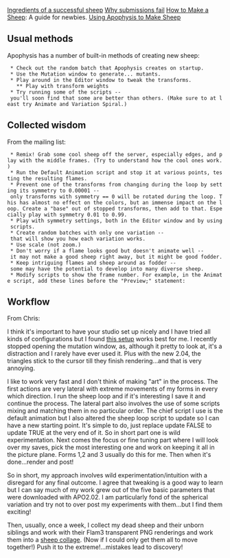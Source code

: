 [[Ingredients of a successful sheep]]
[[Why submissions fail]]
[[How to make a sheep|How to Make a Sheep]]: A guide for newbies.
[[Using Apophysis to Make Sheep]]

==Usual methods== 

Apophysis has a number of built-in methods of creating new sheep:
  * Check out the random batch that Apophysis creates on startup.
  * Use the Mutation window to generate... mutants.
  * Play around in the Editor window to tweak the transforms.
    ** Play with transform weights
  * Try running some of the scripts -- you'll soon find that some are better than others. (Make sure to at least try Animate and Variation Spiral.)

==Collected wisdom== 

From the mailing list:
  * Remix! Grab some cool sheep off the server, especially edges, and play with the middle frames. (Try to understand how the cool ones work.)
  * Run the Default Animation script and stop it at various points, testing the resulting flames.
  * Prevent one of the transforms from changing during the loop by setting its symmetry to 0.00001 -- only transforms with symmetry == 0 will be rotated during the loop. This has almost no effect on the colors, but an immense impact on the loop. Create a "base" out of stopped transforms, then add to that. Especially play with symmetry 0.01 to 0.99.
  * Play with symmetry settings, both in the Editor window and by using scripts.
  * Create random batches with only one variation -- that will show you how each variation works.
  * Use scale (not zoom.)
  * Don't worry if a flame looks good but doesn't animate well -- it may not make a good sheep right away, but it might be good fodder.
  * Keep intriguing flames and sheep around as fodder -- some may have the potential to develop into many diverse sheep.
  * Modify scripts to show the frame number. For example, in the Animate script, add these lines before the "Preview;" statement:
{{msg:='Frame: '+ IntToStr(i); print(msg);}}

==Workflow== 

From Chris:

I think it's important to have your studio set up nicely and I have tried all kinds of configurations but I found [[http://img343.imageshack.us/my.php?image=ursittiaposetup0bc.jpg|this setup]] works best for me.
I recently stopped opening the mutation window, as, although it pretty to look at, it's a distraction and I rarely have ever used it. Plus with the new 2.04, the triangles stick to the cursor till they finish rendering...and that is very annoying.

I like to work very fast and I don't think of making "art" in the process. The first actions are very lateral with extreme movements of my forms in every which direction. I run the sheep loop and if it's interesting I save it and continue the process. The lateral part also involves the use of some scripts mixing and matching them in no particular order. The chief script I use is the default animation but I also altered the sheep loop script to update so I can have a new starting point. It's simple to do, just replace update FALSE to update TRUE at the very end of it. So in short part one is wild experimentation. Next comes the focus or fine tuning part where I will look over my saves, pick the most interesting one and work on keeping it all in the picture plane. Forms 1,2 and 3 usually do this for me. Then when it's done...render and post!

So in short, my approach involves wild experimentation/intuition with a disregard for any final outcome.
I agree that tweaking is a good way to learn but I can say much of my work grew out of the five basic parameters that were downloaded with APO2.02. I am particularly fond of the spherical variation and try not to over post my experiments with them...but I find them exciting!

Then, usually, once a week, I collect my dead sheep and their unborn siblings and work with their Flam3 transparent PNG renderings and work them into a [[http://img147.imageshack.us/my.php?image=ursittiapril06t4yi.jpg|sheep collage]]. (Now if I could only get them all to move together!)
Push it to the extreme!...mistakes lead to discovery!